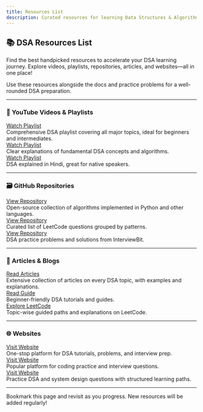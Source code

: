 ```yaml
---
title: Resources List
description: Curated resources for learning Data Structures & Algorithms, including videos, articles, repositories, and more.
---
```


## 📚 DSA Resources List

Find the best handpicked resources to accelerate your DSA learning journey. Explore videos, playlists, repositories, articles, and websites—all in one place!

<Callout type="info" title="How to Use">
  Use these resources alongside the docs and practice problems for a
  well-rounded DSA preparation.
</Callout>

---

### 🎥 YouTube Videos & Playlists

<CardGrid>
  <Card title="Striver's A2Z DSA Playlist" icon="▶️">
    <a
      href="https://www.youtube.com/playlist?list=PLgUwDviBIf0rPG3Ictpu74YAAkCznmT62"
      target="_blank"
      rel="noopener noreferrer"
      className="underline text-blue-600 dark:text-blue-400"
    >
      Watch Playlist
    </a>
    <div className="text-sm mt-1 text-muted-foreground">
      Comprehensive DSA playlist covering all major topics, ideal for beginners
      and intermediates.
    </div>
  </Card>
  <Card title="Abdul Bari DSA Lectures" icon="▶️">
    <a
      href="https://www.youtube.com/playlist?list=PLdo5W4Nhv31a8UcMN9-35ghv8qyFWD9_S"
      target="_blank"
      rel="noopener noreferrer"
      className="underline text-blue-600 dark:text-blue-400"
    >
      Watch Playlist
    </a>
    <div className="text-sm mt-1 text-muted-foreground">
      Clear explanations of fundamental DSA concepts and algorithms.
    </div>
  </Card>
  <Card title="CodeWithHarry DSA Series (Hindi)" icon="▶️">
    <a
      href="https://www.youtube.com/playlist?list=PLu0W_9lII9agICnT8t4iYVSZ3eykIAOME"
      target="_blank"
      rel="noopener noreferrer"
      className="underline text-blue-600 dark:text-blue-400"
    >
      Watch Playlist
    </a>
    <div className="text-sm mt-1 text-muted-foreground">
      DSA explained in Hindi, great for native speakers.
    </div>
  </Card>
</CardGrid>

---

### 🗃️ GitHub Repositories

<CardGrid>
  <Card title="The Algorithms" icon="💻">
    <a
      href="https://github.com/TheAlgorithms/Python"
      target="_blank"
      rel="noopener noreferrer"
      className="underline text-blue-600 dark:text-blue-400"
    >
      View Repository
    </a>
    <div className="text-sm mt-1 text-muted-foreground">
      Open-source collection of algorithms implemented in Python and other
      languages.
    </div>
  </Card>
  <Card title="LeetCode Patterns" icon="💻">
    <a
      href="https://github.com/SeanPrashad/leetcode-patterns"
      target="_blank"
      rel="noopener noreferrer"
      className="underline text-blue-600 dark:text-blue-400"
    >
      View Repository
    </a>
    <div className="text-sm mt-1 text-muted-foreground">
      Curated list of LeetCode questions grouped by patterns.
    </div>
  </Card>
  <Card title="InterviewBit DSA" icon="💻">
    <a
      href="https://github.com/InterviewBit/DSA"
      target="_blank"
      rel="noopener noreferrer"
      className="underline text-blue-600 dark:text-blue-400"
    >
      View Repository
    </a>
    <div className="text-sm mt-1 text-muted-foreground">
      DSA practice problems and solutions from InterviewBit.
    </div>
  </Card>
</CardGrid>

---

### 📄 Articles & Blogs

<CardGrid>
  <Card title="GeeksforGeeks DSA Articles" icon="📰">
    <a
      href="https://www.geeksforgeeks.org/data-structures/"
      target="_blank"
      rel="noopener noreferrer"
      className="underline text-blue-600 dark:text-blue-400"
    >
      Read Articles
    </a>
    <div className="text-sm mt-1 text-muted-foreground">
      Extensive collection of articles on every DSA topic, with examples and
      explanations.
    </div>
  </Card>
  <Card title="freeCodeCamp DSA Guide" icon="📰">
    <a
      href="https://www.freecodecamp.org/news/tag/data-structures/"
      target="_blank"
      rel="noopener noreferrer"
      className="underline text-blue-600 dark:text-blue-400"
    >
      Read Guide
    </a>
    <div className="text-sm mt-1 text-muted-foreground">
      Beginner-friendly DSA tutorials and guides.
    </div>
  </Card>
  <Card title="LeetCode Explore" icon="📰">
    <a
      href="https://leetcode.com/explore/"
      target="_blank"
      rel="noopener noreferrer"
      className="underline text-blue-600 dark:text-blue-400"
    >
      Explore LeetCode
    </a>
    <div className="text-sm mt-1 text-muted-foreground">
      Topic-wise guided paths and explanations on LeetCode.
    </div>
  </Card>
</CardGrid>

---

### 🌐 Websites

<CardGrid>
  <Card title="GeeksforGeeks" icon="🌍">
    <a
      href="https://www.geeksforgeeks.org/"
      target="_blank"
      rel="noopener noreferrer"
      className="underline text-blue-600 dark:text-blue-400"
    >
      Visit Website
    </a>
    <div className="text-sm mt-1 text-muted-foreground">
      One-stop platform for DSA tutorials, problems, and interview prep.
    </div>
  </Card>
  <Card title="LeetCode" icon="🌍">
    <a
      href="https://leetcode.com/"
      target="_blank"
      rel="noopener noreferrer"
      className="underline text-blue-600 dark:text-blue-400"
    >
      Visit Website
    </a>
    <div className="text-sm mt-1 text-muted-foreground">
      Popular platform for coding practice and interview questions.
    </div>
  </Card>
  <Card title="InterviewBit" icon="🌍">
    <a
      href="https://www.interviewbit.com/"
      target="_blank"
      rel="noopener noreferrer"
      className="underline text-blue-600 dark:text-blue-400"
    >
      Visit Website
    </a>
    <div className="text-sm mt-1 text-muted-foreground">
      Practice DSA and system design questions with structured learning paths.
    </div>
  </Card>
</CardGrid>

---

<Callout type="success" title="Keep Exploring!">
  Bookmark this page and revisit as you progress. New resources will be added
  regularly!
</Callout>
